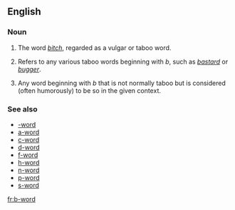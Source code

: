 ==English==

===Noun===
{{en-noun|sg=[[b]]-[[word]]}}

# {{euphemism}} The word ''[[bitch]]'', regarded as a vulgar or taboo word.
# {{euphemism}} Refers to any various taboo words beginning with  ''b'', such as ''[[bastard]]'' or ''[[bugger]]''.
# Any word beginning with ''b'' that is not normally taboo but is considered (often humorously) to be so in the given context.

===See also===
* [[-word]]
* [[a-word]]
* [[c-word]]
* [[d-word]]
* [[f-word]]
* [[h-word]]
* [[n-word]]
* [[p-word]]
* [[s-word]]

[[fr:b-word]]